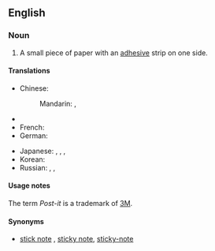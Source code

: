 ==English==
{{wikipedia}}

===Noun===
{{en-noun|head=[[post]]-[[it]] [[note]]}}

# A small piece of paper with an [[adhesive]] strip on one side.

====Translations====
{{trans-top|a small piece of paper with an adhesive strip on one side}}
* Chinese:
*: Mandarin: {{t|cmn|便利貼|sc=Hani}}, {{t|cmn|便利贴|tr=biànlìtiē|sc=Hani}}
* {{trreq|Finnish}}
* French: {{t|fr|post-it|m}} {{qualifier|also capialised "Post-it" as in trademark}}
* German: {{t-|de|Klebezettel|m}}
{{trans-mid}}
* Japanese: {{t|ja|付箋|tr=ふせん, fusen|sc=Jpan}}, {{t|ja|附箋|tr=ふせん, fusen|sc=Jpan}}, {{t|ja|付箋紙|tr=ふせんがみ, fusengami|sc=Jpan}}, {{t|ja|ポストイット|tr=posutoitto|sc=Jpan}}
* Korean: {{t|ko|포스트잇|tr=poseuteuit|sc=Kore}}
* Russian: {{t|ru|стикер|m|tr=stíker|sc=Cyrl}}, {{t|ru|записка|f|tr=zapíska|sc=Cyrl}} {{qualifier|note, memo}}, {{t|ru|пост-ит|m|tr=póst-it|sc=Cyrl}}
{{trans-bottom}}

====Usage notes====
The term ''Post-it'' is a trademark of [[w:3M|3M]].

====Synonyms====
* {{sense|paper with adhesive strip}} [[stick note]] {{qualifier|informal}}, [[sticky note]], [[sticky-note]]